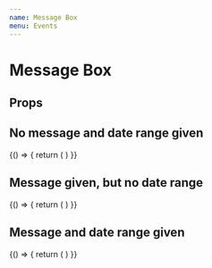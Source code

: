 ```yaml
---
name: Message Box
menu: Events
---
```



# Message Box

## Props

<Props of={EventMessageBox} />

## No message and date range given

<Playground>
  {() => {
    return (
      <EventMessageBox />
    )
  }}
</Playground>

## Message given, but no date range

<Playground>
  {() => {
    return (
      <EventMessageBox text="Leker hentes ikke pga. korone-virus" />
    )
  }}
</Playground>

## Message and date range given

<Playground>
  {() => {
    return (
      <EventMessageBox text="Leker hentes ikke pga. korone-virus" start={new Date()} end={new Date()} />
    )
  }}
</Playground>
